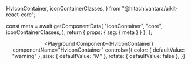   HvIconContainer,
  iconContainerClasses,
} from "@hitachivantara/uikit-react-core";


  const meta = await getComponentData(
    "IconContainer",
    "core",
    iconContainerClasses,
  );
  return { props: { ssg: { meta } } };
};

<Header />

<Playground
  Component={HvIconContainer}
  componentName="HvIconContainer"
  controls={{
    color: { defaultValue: "warning" },
    size: { defaultValue: "M" },
    rotate: { defaultValue: false },
  }}
>
  <User />
</Playground>
